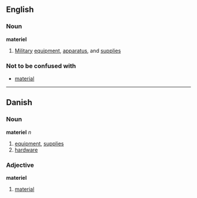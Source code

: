==English==
===Noun===
{{wikipedia}}
'''materiel'''

#[[Military]] [[equipment]], [[apparatus]], and [[supplies]]
===Not to be confused with===
*[[material]]

----

==Danish==
===Noun===
'''materiel''' ''n''

# [[equipment]], [[supplies]]
# [[hardware]]

===Adjective===
'''materiel'''

# [[material]]